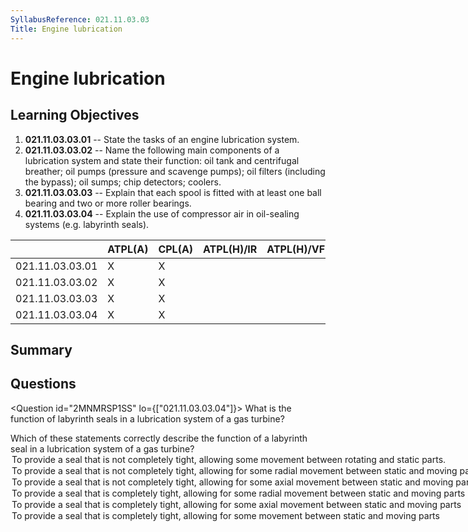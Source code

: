 ```yaml
---
SyllabusReference: 021.11.03.03
Title: Engine lubrication
---
```


# Engine lubrication

## Learning Objectives

1.  **021.11.03.03.01** -- State the tasks of an engine lubrication system.
2.  **021.11.03.03.02** -- Name the following main components of a lubrication
    system and state their function: oil tank and centrifugal breather; oil pumps
    (pressure and scavenge pumps); oil filters (including the bypass); oil sumps;
    chip detectors; coolers.
3.  **021.11.03.03.03** -- Explain that each spool is fitted with at least one
    ball bearing and two or more roller bearings.
4.  **021.11.03.03.04** -- Explain the use of compressor air in oil-sealing
    systems (e.g. labyrinth seals).

|                 | ATPL(A) | CPL(A) | ATPL(H)/IR | ATPL(H)/VFR | CPL(H) | IR | CBIR(A) |
| --------------- | ------- | ------ | ---------- | ----------- | ------ | -- | ------- |
| 021.11.03.03.01 | X       | X      |            |             |        |    |         |
| 021.11.03.03.02 | X       | X      |            |             |        |    |         |
| 021.11.03.03.03 | X       | X      |            |             |        |    |         |
| 021.11.03.03.04 | X       | X      |            |             |        |    |         |

## Summary

## Questions

<Question id="2MNMRSP1SS" lo={["021.11.03.03.04"]}>
  <Text variant="oneCorrect">
    What is the function of labyrinth seals in a lubrication system of a gas
    turbine?
  </Text>

  <Text variant="oneTwo">
    Which of these statements correctly describe the function of a labyrinth
    seal in a lubrication system of a gas turbine?
  </Text>

  <Option key={1} subject={[[]]}>
    To provide a seal that is not completely tight, allowing some movement
    between rotating and static parts.
  </Option>

  <Option key={1} why="The movement the seal allows can be both radial and axial">
    To provide a seal that is not completely tight, allowing for some radial
    movement between static and moving parts
  </Option>

  <Option key={1} why="The movement the seal allows can be both radial and axial">
    To provide a seal that is not completely tight, allowing for some axial
    movement between static and moving parts
  </Option>

  <Option key={2} why="The main purpose of a labyrinth seal is to provide a seal that is NOT completely tight.">
    To provide a seal that is completely tight, allowing for some radial
    movement between static and moving parts
  </Option>

  <Option key={2} why="The main purpose of a labyrinth seal is to provide a seal that is NOT completely tight.">
    To provide a seal that is completely tight, allowing for some axial movement
    between static and moving parts
  </Option>

  <Option key={2} why="The main purpose of a labyrinth seal is to provide a seal that is NOT completely tight.">
    To provide a seal that is completely tight, allowing for some movement
    between static and moving parts
  </Option>
</Question>
